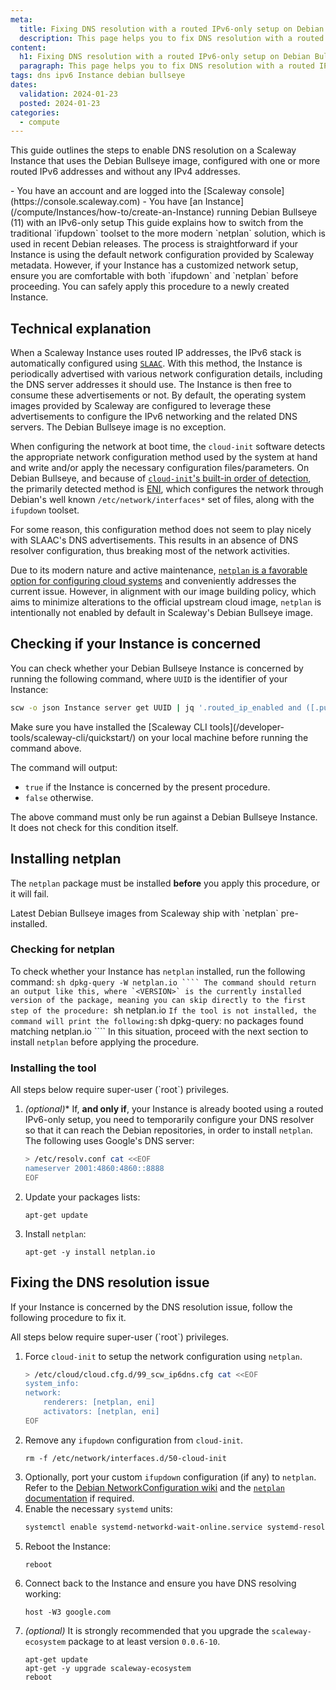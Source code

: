 ```yaml
---
meta:
  title: Fixing DNS resolution with a routed IPv6-only setup on Debian Bullseye
  description: This page helps you to fix DNS resolution with a routed IPv6-only setup on Debian Bullseye
content:
  h1: Fixing DNS resolution with a routed IPv6-only setup on Debian Bullseye
  paragraph: This page helps you to fix DNS resolution with a routed IPv6-only setup on Debian Bullseye
tags: dns ipv6 Instance debian bullseye
dates:
  validation: 2024-01-23
  posted: 2024-01-23
categories:
  - compute
---
```


This guide outlines the steps to enable DNS resolution on a Scaleway Instance that uses the Debian Bullseye image, configured with one or more routed IPv6 addresses and without any IPv4 addresses.

<Message type="requirement">
  - You have an account and are logged into the [Scaleway console](https://console.scaleway.com)
  - You have [an Instance](/compute/Instances/how-to/create-an-Instance) running Debian Bullseye (11) with an IPv6-only setup
</Message>

<Message type="important">
    This guide explains how to switch from the traditional `ifupdown` toolset to the more modern `netplan` solution, which is used in recent Debian releases. The process is straightforward if your Instance is using the default network configuration provided by Scaleway metadata. 
    However, if your Instance has a customized network setup, ensure you are comfortable with both `ifupdown` and `netplan` before proceeding. You can safely apply this procedure to a newly created Instance.
</Message>

## Technical explanation

When a Scaleway Instance uses routed IP addresses, the IPv6 stack is automatically configured using [`SLAAC`](https://datatracker.ietf.org/doc/html/rfc4862). With this method, the Instance is periodically advertised with various network configuration details, including the DNS server addresses it should use. The Instance is then free to consume these advertisements or not. By default, the operating system images provided by Scaleway are configured to leverage these advertisements to configure the IPv6 networking and the related DNS servers. The Debian Bullseye image is no exception.

When configuring the network at boot time, the `cloud-init` software detects the appropriate network configuration method used by the system at hand and write and/or apply the necessary configuration files/parameters. On Debian Bullseye, and because of [`cloud-init`'s built-in order of detection](https://cloudinit.readthedocs.io/en/latest/reference/network-config.html#network-output-policy), the primarily detected method is [ENI](https://cloudinit.readthedocs.io/en/latest/reference/network-config-format-eni.html), which configures the network through Debian's well known `/etc/network/interfaces*` set of files, along with the `ifupdown` toolset.

For some reason, this configuration method does not seem to play nicely with SLAAC's DNS advertisements. This results in an absence of DNS resolver configuration, thus breaking most of the network activities.

Due to its modern nature and active maintenance, [`netplan` is a favorable option for configuring cloud systems](https://www.debian.org/doc/manuals/debian-reference/ch05.en.html#_the_modern_network_configuration_for_cloud) and conveniently addresses the current issue. However, in alignment with our image building policy, which aims to minimize alterations to the official upstream cloud image, `netplan` is intentionally not enabled by default in Scaleway's Debian Bullseye image.

## Checking if your Instance is concerned

You can check whether your Debian Bullseye Instance is concerned by running the following command, where `UUID` is the identifier of your Instance:

```sh
scw -o json Instance server get UUID | jq '.routed_ip_enabled and ([.public_ips[] | select(.family != "inet6")] == [])'
```

<Message type="tip">
    Make sure you have installed the [Scaleway CLI tools](/developer-tools/scaleway-cli/quickstart/) on your local machine before running the command above.
</Message>

The command will output:

* `true` if the Instance is concerned by the present procedure.
* `false` otherwise.

<Message type="note">
    The above command must only be run against a Debian Bullseye Instance. It does not check for this condition itself.
</Message>

## Installing netplan

The `netplan` package must be installed **before** you apply this procedure, or it will fail.

<Message type="tip">
    Latest Debian Bullseye images from Scaleway ship with `netplan` pre-installed.
</Message>

### Checking for netplan

To check whether your Instance has `netplan` installed, run the following command:
    ```sh
    dpkg-query -W netplan.io
    ````
The command should return an output like this, where `<VERSION>` is the currently installed version of the package, meaning you can skip directly to the first step of the procedure:
    ```sh
    netplan.io	<VERSION>
    ```
If the tool is not installed, the command will print the following:
    ```sh
    dpkg-query: no packages found matching netplan.io
    ````
In this situation, proceed with the next section to install `netplan` before applying the procedure.

### Installing the tool

<Message type="note">
    All steps below require super-user (`root`) privileges.
</Message>

1. *(optional)** If, **and only if**,  your Instance is already booted using a routed IPv6-only setup, you need to temporarily configure your DNS resolver so that it can reach the Debian repositories, in order to install `netplan`. The following uses Google's DNS server:
    ```sh
    > /etc/resolv.conf cat <<EOF
    nameserver 2001:4860:4860::8888
    EOF
    ```

2. Update your packages lists:
    ```
    apt-get update
    ```
3. Install `netplan`:
    ```
    apt-get -y install netplan.io
    ```

## Fixing the DNS resolution issue

If your Instance is concerned by the DNS resolution issue, follow the following procedure to fix it.

<Message type="note">
    All steps below require super-user (`root`) privileges.
</Message>

1. Force `cloud-init` to setup the network configuration using `netplan`.
    ```sh
    > /etc/cloud/cloud.cfg.d/99_scw_ip6dns.cfg cat <<EOF
    system_info:
    network:
        renderers: [netplan, eni]
        activators: [netplan, eni]
    EOF
    ```
2. Remove any `ifupdown` configuration from `cloud-init`.
    ```
    rm -f /etc/network/interfaces.d/50-cloud-init
    ```
3. Optionally, port your custom `ifupdown` configuration (if any) to `netplan`.
    <Message type="tip">
        Refer to the [Debian NetworkConfiguration wiki](https://wiki.debian.org/NetworkConfiguration) and the [`netplan` documentation](https://netplan.readthedocs.io/en/stable/) if required.
    </Message>
4. Enable the necessary `systemd` units:
    ```sh
    systemctl enable systemd-networkd-wait-online.service systemd-resolved.service
    ```
5. Reboot the Instance:
    ```
    reboot
    ```
6. Connect back to the Instance and ensure you have DNS resolving working:
    ```
    host -W3 google.com
    ```
7. *(optional)* It is strongly recommended that you upgrade the `scaleway-ecosystem` package to at least version `0.0.6-10`.
    ```
    apt-get update
    apt-get -y upgrade scaleway-ecosystem
    reboot
    ```